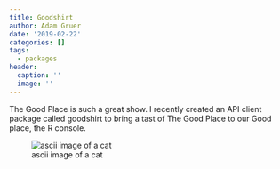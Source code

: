 ```yaml
---
title: Goodshirt
author: Adam Gruer
date: '2019-02-22'
categories: []
tags:
  - packages
header:
  caption: ''
  image: ''
---
```


The Good Place is such a great show.  I recently created an API client package called goodshirt to bring a tast of The Good Place to our Good place, the R console.

![ascii image of a cat](goodshirt_cat.png)


